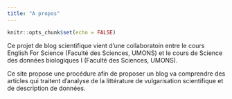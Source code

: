 ```yaml
---
title: "A propos"
---
```


```r
knitr::opts_chunk$set(echo = FALSE)
```

Ce projet de blog scientifique vient d'une collaboratoin entre le cours English For Science (Faculté des Sciences, UMONS) et le cours de Science des données biologiques I (Faculté des Sciences, UMONS).

Ce site propose une procédure afin de proposer un blog va comprendre des articles qui traitent d’analyse de la littérature de vulgarisation scientifique et de description de données.
